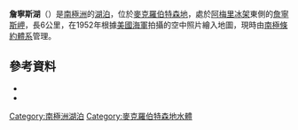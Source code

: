 {{coord|70|10|S|72|32|E|source:GNIS|display=title}}

'''詹寧斯湖'''（{{lang-en|Jennings Lake}}）是[[南極洲|南極洲]]的[[湖泊|湖泊]]，位於[[麥克羅伯特森地|麥克羅伯特森地]]，處於[[阿梅里冰架|阿梅里冰架]]東側的[[詹寧斯岬|詹寧斯岬]]，長6公里，在1952年根據[[美國海軍|美國海軍]]拍攝的空中照片繪入地圖，現時由[[南極條約體系|南極條約體系]]管理。

==參考資料==
*{{cite gnis | type = antarid | id = 7530| name = Jennings Lake | accessdate = 2012-07-24}}
*{{usgs-gazetteer|id=7530}}

{{DEFAULTSORT:Jennings Lake}}
[[Category:南極洲湖泊|Category:南極洲湖泊]]
[[Category:麥克羅伯特森地水體|Category:麥克羅伯特森地水體]]


{{MacRobertsonLand-geo-stub}}